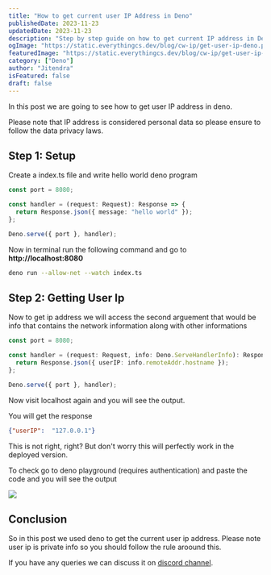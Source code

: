 ```yaml
---
title: "How to get current user IP Address in Deno"
publishedDate: 2023-11-23
updatedDate: 2023-11-23
description: "Step by step guide on how to get current IP address in Deno"
ogImage: "https://static.everythingcs.dev/blog/cw-ip/get-user-ip-deno.png"
featuredImage: "https://static.everythingcs.dev/blog/cw-ip/get-user-ip-deno.png"
category: ["Deno"]
author: "Jitendra"
isFeatured: false
draft: false
---
```



In this post we are going to see how to get user IP address in deno.

Please note that IP address is considered personal data so please ensure to follow the data privacy laws.

## Step 1: Setup

Create a index.ts file and write hello world deno program
<CodeContainer fileName="index.ts">

```ts
const port = 8080;

const handler = (request: Request): Response => {
  return Response.json({ message: "hello world" });
};

Deno.serve({ port }, handler);
```

</CodeContainer>

Now in terminal run the following command and go to **http:\/\/localhost:8080**

<CodeContainer fileName="terminal">

```bash
deno run --allow-net --watch index.ts
```

</CodeContainer>

## Step 2: Getting User Ip

Now to get ip address we will access the second arguement that would be info that contains the network information along with other informations

<CodeContainer fileName="src/index.ts">

```ts
const port = 8080;

const handler = (request: Request, info: Deno.ServeHandlerInfo): Response => {
  return Response.json({ userIP: info.remoteAddr.hostname });
};

Deno.serve({ port }, handler);
```

</CodeContainer>

Now visit localhost again and you will see the output.

You will get the response

<CodeContainer fileName="terminal">

```json
{"userIP":  "127.0.0.1"}
```

</CodeContainer>

This is not right, right? But don't worry this will perfectly work in the deployed version.

To check go to deno playground (requires authentication) and paste the code and you will see the output

<img src="https://static.everythingcs.dev/blog/cw-ip/deno-playground-response.png" loading="lazy" />

## Conclusion

So in this post we used deno to get the current user ip address. Please note user ip is private info so you should follow the rule aroound this.

If you have any queries we can discuss it on [discord channel](https://discord.gg/W3nubBNeXK).
